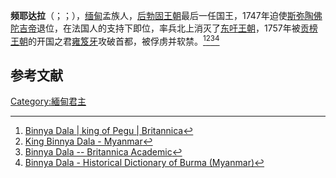 '''频耶达拉'''（{{lang-my|ဗညားဒလ}}；{{lang-en|Binnya Dala}}；{{bd|？年|？月？日|1774年|12月？日|catidx=C}}），[[缅甸|缅甸]]孟族人，[[后勃固王朝|后勃固王朝]]最后一任国王，1747年迫使[[斯弥陶佛陀吉帝|斯弥陶佛陀吉帝]]退位，在法国人的支持下即位，率兵北上消灭了[[东吁王朝|东吁王朝]]，1757年被[[贡榜王朝|贡榜王朝]]的开国之君[[雍笈牙|雍笈牙]]攻破首都，被俘虏并软禁。<ref>[https://www.britannica.com/biography/Binnya-Dala Binnya Dala | king of Pegu | Britannica]</ref><ref>[https://myanmars.net/history/famous-people/king-binnya-dala.html King Binnya Dala - Myanmar]</ref><ref>[https://academic-eb-com.eres.qnl.qa/levels/collegiate/article/Binnya-Dala/79239 Binnya Dala -- Britannica Academic]</ref><ref>[https://hist_burma.enacademic.com/104/Binnya_Dala Binnya Dala - Historical Dictionary of Burma (Myanmar)]</ref>

== 参考文献 ==
{{Reflist}}

{{Burmese monarchs}}
[[Category:緬甸君主|Category:緬甸君主]]